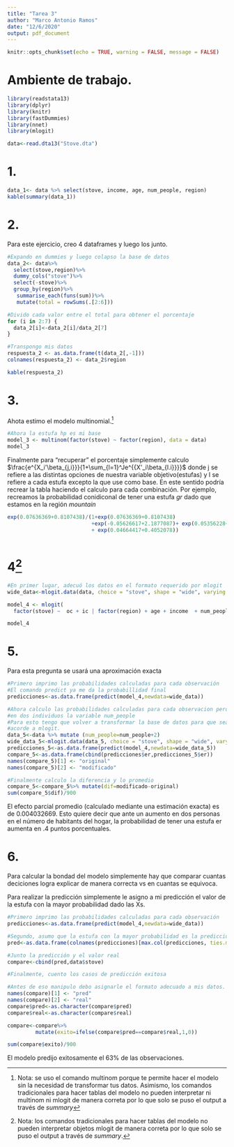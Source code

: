 ```yaml
---
title: "Tarea 3"
author: "Marco Antonio Ramos"
date: "12/6/2020"
output: pdf_document
---
```



```r
knitr::opts_chunk$set(echo = TRUE, warning = FALSE, message = FALSE)
```

# Ambiente de trabajo.

```r
library(readstata13)
library(dplyr)
library(knitr)
library(fastDummies)
library(nnet)
library(mlogit)

data<-read.dta13("Stove.dta")

```


# 1.
```r
data_1<- data %>% select(stove, income, age, num_people, region)
kable(summary(data_1))
```

# 2. 

Para este ejercicio, creo 4 dataframes y luego los junto.

```r
#Expando en dummies y luego colapso la base de datos
data_2<- data%>%
  select(stove,region)%>% 
  dummy_cols("stove")%>% 
  select(-stove)%>% 
  group_by(region)%>%
   summarise_each(funs(sum))%>%
   mutate(total = rowSums(.[2:6]))

#Divido cada valor entre el total para obtener el porcentaje
for (i in 2:7) {
  data_2[i]<-data_2[i]/data_2[7]
}

#Transpongo mis datos
respuesta_2 <- as.data.frame(t(data_2[,-1]))
colnames(respuesta_2) <- data_2$region

kable(respuesta_2)
```


# 3. 
Ahota estimo el modelo multinomial.^[Nota: se uso el comando multinom porque te permite hacer el modelo sin la necesidad de transformar tus datos. Asimismo, los comandos tradicionales para hacer tablas del modelo no pueden interpretar ni multinom ni mlogit de manera correta por lo que solo se puso el output a través de *summary*] 
```r
#Ahora la estufa hp es mi base
model_3 <- multinom(factor(stove) ~ factor(region), data = data)
model_3
```

Finalmente para "recuperar" el porcentaje simplemente calculo $\frac{e^{X_i'\beta_{j,i}}}{1+\sum_{l=1}^Je^{{X'_i\beta_{l.i}}}}$ donde j se refiere a las distintas opciones de nuestra variable objetivo(estufas) y l se refiere a cada estufa excepto la que use como base. En este sentido podría recrear la tabla haciendo el calculo para cada combinación. Por ejemplo, recreamos la probabilidad conidiconal de tener una estufa *gr* dado que estamos en la región *mountain*


```r
exp(0.07636369+0.8107438)/(1+exp(0.07636369+0.8107438)
                           +exp(-0.05626617+2.1877087)+ exp(0.05356228+.0797629)
                           + exp(0.04664417+0.4052078))



```

# 4^[Nota: los comandos tradicionales para hacer tablas del modelo no pueden interpretar objetos mlogit de manera correta por lo que solo se puso el output a través de *summary*.] 

```r
#En primer lugar, adecuó los datos en el formato requerido por mlogit
wide_data<-mlogit.data(data, choice = "stove", shape = "wide", varying = 3:12, sep = "_")

```


```r
model_4 <- mlogit(
  factor(stove) ~  oc + ic | factor(region) + age + income  + num_people , wide_data)

model_4
```

# 5.

Para esta pregunta se usará una aproximación exacta

```r
#Primero imprimo las probabilidades calculadas para cada observación 
#El comando predict ya me da la probabillidad final
predicciones<-as.data.frame(predict(model_4,newdata=wide_data))

#Ahora calculo las probabilidades calculadas para cada observacion pero aumentando 
#en dos individuos la variable num_people
#Para esto tengo que volver a transformar la base de datos para que sea
#acorde a mlogit.
data_5<-data %>% mutate (num_people=num_people+2)
wide_data_5<-mlogit.data(data_5, choice = "stove", shape = "wide", varying = 3:12, sep = "_")
predicciones_5<-as.data.frame(predict(model_4,newdata=wide_data_5))
compare_5<-as.data.frame(cbind(predicciones$er,predicciones_5$er))
names(compare_5)[1] <- "original"
names(compare_5)[2] <- "modificado"

#Finalmente calculo la diferencia y lo promedio
compare_5<-compare_5%>% mutate(dif=modificado-original)
sum(compare_5$dif)/900

```
El efecto parcial promedio (calculado mediante una estimación exacta) es de 0.004032669. Esto quiere decir que ante un aumento en dos personas en el número de habitants del hogar, la probabilidad de tener una estufa er aumenta en .4 puntos porcentuales.


# 6.

Para calcular la bondad del modelo simplemente hay que comparar cuantas deciciones logra explicar de manera correcta vs en cuantas se equivoca.

Para realizar la predicción simplemente le asigno a mi predicción el valor de la estufa con la mayor probabilidad dado las Xs.

```r
#Primero imprimo las probabilidades calculadas para cada observación
predicciones<-as.data.frame(predict(model_4,newdata=wide_data))

#Segundo, asumo que la estufa con la mayor probabilidad es la predicción
pred<-as.data.frame(colnames(predicciones)[max.col(predicciones, ties.method = "first")])

#Junto la predicción y el valor real
compare<-cbind(pred,data$stove)

```

```r
#Finalmente, cuento los casos de predicción exitosa

#Antes de eso manipulo debo asignarle el formato adecuado a mis datos.
names(compare)[1] <- "pred"
names(compare)[2] <- "real"
compare$pred<-as.character(compare$pred)
compare$real<-as.character(compare$real)

compare<-compare%>% 
         mutate(exito=ifelse(compare$pred==compare$real,1,0))

sum(compare$exito)/900
```

El modelo predijo exitosamente el 63% de las observaciones.